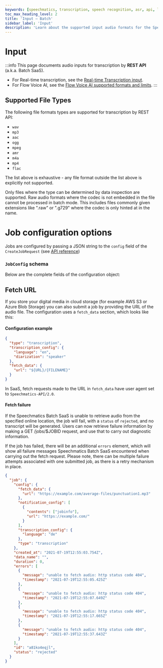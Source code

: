 ```yaml
---
keywords: [speechmatics, transcription, speech recognition, asr, api, limits]
toc_max_heading_level: 2
title: 'Input – Batch'
sidebar_label: 'Input'
description: 'Learn about the supported input audio formats for the Speechmatics Batch API'
---
```


# Input

:::info
This page documents audio inputs for transcription by **REST API** (a.k.a. Batch SaaS).
* For Real-time transcription, see the [Real-time Transcription input](/speech-to-text/realtime/input).
* For Flow Voice AI, see the [Flow Voice AI supported formats and limits](/voice-agents-flow/supported-formats-and-limits).
:::

## Supported File Types

The following file formats types are supported for transcription by REST API:

- `wav`
- `mp3`
- `aac`
- `ogg`
- `mpeg`
- `amr`
- `m4a`
- `mp4`
- `flac`

The list above is exhaustive - any file format outside the list above is explicitly not supported.

Only files where the type can be determined by data inspection are supported. Raw audio formats where the codec is not embedded in the file cannot be processed in batch mode. This includes files commonly given extensions like ".raw" or ".g729" where the codec is only hinted at in the name.

# Job configuration options

Jobs are configured by passing a JSON string to the `config` field of the `CreateJobRequest` (see [API reference](/api-ref/batch/create-a-job))

### `JobConfig` schema

Below are the complete fields of the configuration object:

<SchemaNode schema={batchSchema.definitions.JobConfig} />


## Fetch URL

If you store your digital media in cloud storage (for example AWS S3 or Azure Blob Storage) you can also submit a job by providing the URL of the audio file. The configuration uses a `fetch_data` section, which looks like this:

#### Configuration example

```json
{
  "type": "transcription",
  "transcription_config": {
    "language": "en",
    "diarization": "speaker"
  },
  "fetch_data": {
    "url": "${URL}/{FILENAME}"
  }
}
```

In SaaS, fetch requests made to the URL in `fetch_data` have user agent set to `Speechmatics-API/2.0`.

#### Fetch failure

If the Speechmatics Batch SaaS is unable to retrieve audio from the specified online location, the job will fail, with a `status` of `rejected`, and no transcript will be generated. Users can now retrieve failure information by making a GET /jobs/$JOBID request, and use that to carry out diagnostic information.

If the job has failed, there will be an additional `errors` element, which will show all failure messages Speechmatics Batch SaaS encountered when carrying out the fetch request. Please note, there can be multiple failure attempts associated with one submitted job, as there is a retry mechanism in place.

```json
{
  "job": {
    "config": {
      "fetch_data": {
        "url": "https://example.com/average-files/punctuation1.mp3"
      },
      "notification_config": [
        {
          "contents": ["jobinfo"],
          "url": "https://example.com/"
        }
      ],
      "transcription_config": {
        "language": "de"
      },
      "type": "transcription"
    },
    "created_at": "2021-07-19T12:55:03.754Z",
    "data_name": "",
    "duration": 0,
    "errors": [
      {
        "message": "unable to fetch audio: http status code 404",
        "timestamp": "2021-07-19T12:55:05.425Z"
      },
      {
        "message": "unable to fetch audio: http status code 404",
        "timestamp": "2021-07-19T12:55:07.649Z"
      },
      {
        "message": "unable to fetch audio: http status code 404",
        "timestamp": "2021-07-19T12:55:17.665Z"
      },
      {
        "message": "unable to fetch audio: http status code 404",
        "timestamp": "2021-07-19T12:55:37.643Z"
      }
    ],
    "id": "a81ko4eqjl",
    "status": "rejected"
  }
}
```
